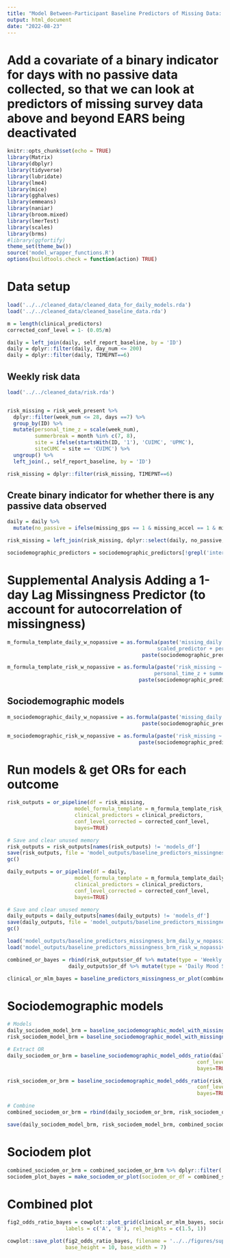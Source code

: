 ```yaml
---
title: "Model Between-Participant Baseline Predictors of Missing Data: Supplemental Analysis Accounting for Days with No Passive Data"
output: html_document
date: "2022-08-23"
---
```



# Add a covariate of a binary indicator for days with no passive data collected, so that we can look at predictors of missing survey data above and beyond EARS being deactivated

```r
knitr::opts_chunk$set(echo = TRUE)
library(Matrix)
library(dbplyr)
library(tidyverse)
library(lubridate)
library(lme4)
library(mice)
library(gghalves)
library(emmeans)
library(naniar)
library(broom.mixed)
library(lmerTest)
library(scales)
library(brms)
#library(ggfortify)
theme_set(theme_bw())
source('model_wrapper_functions.R')
options(buildtools.check = function(action) TRUE)
```

# Data setup

```r
load('../../cleaned_data/cleaned_data_for_daily_models.rda')
load('../../cleaned_data/cleaned_baseline_data.rda')
```

```r
m = length(clinical_predictors)
corrected_conf_level = 1- (0.05/m)
```

```r
daily = left_join(daily, self_report_baseline, by = 'ID')
daily = dplyr::filter(daily, day_num <= 200)
daily = dplyr::filter(daily, TIMEPNT==6)
```


## Weekly risk data
```r
load('../../cleaned_data/risk.rda')


risk_missing = risk_week_present %>%
  dplyr::filter(week_num <= 28, days ==7) %>%
  group_by(ID) %>%
  mutate(personal_time_z = scale(week_num),
         summerbreak = month %in% c(7, 8),
         site = ifelse(startsWith(ID, '1'), 'CUIMC', 'UPMC'),
         siteCUMC = site == 'CUIMC') %>%
  ungroup() %>%
  left_join(., self_report_baseline, by = 'ID') 

risk_missing = dplyr::filter(risk_missing, TIMEPNT==6)
```

## Create binary indicator for whether there is any passive data observed
```r
daily = daily %>%
  mutate(no_passive = ifelse(missing_gps == 1 & missing_accel == 1 & missing_keyboard == 1, 1, 0))

risk_missing = left_join(risk_missing, dplyr::select(daily, no_passive, ID, week=date), by = c('ID', 'week'))
```



```r
sociodemographic_predictors = sociodemographic_predictors[!grepl('interview_date_numeric', sociodemographic_predictors)]
```

# Supplemental Analysis Adding a 1-day Lag Missingness Predictor (to account for autocorrelation of missingness)

```r
m_formula_template_daily_w_nopassive = as.formula(paste('missing_daily ~ no_passive +
                                                 scaled_predictor + personal_time_z + weekend + summerbreak +', 
                                            paste(sociodemographic_predictors, collapse = '+'), ' + (1 |ID)'))

m_formula_template_risk_w_nopassive = as.formula(paste('risk_missing ~ no_passive + scaled_predictor + 
                                                personal_time_z + summerbreak +', 
                                           paste(sociodemographic_predictors, collapse = '+'), ' + (1 |ID)'))
```

## Sociodemographic models
```r
m_sociodemographic_daily_w_nopassive = as.formula(paste('missing_daily ~ no_passive + personal_time_z + weekend + summerbreak +', 
                                            paste(sociodemographic_predictors, collapse = '+'), ' + (1 |ID)'))

m_sociodemographic_risk_w_nopassive = as.formula(paste('risk_missing ~ no_passive + personal_time_z + summerbreak +', 
                                           paste(sociodemographic_predictors, collapse = '+'), ' + (1 |ID)'))
```


# Run models & get ORs for each outcome

```r
risk_outputs = or_pipeline(df = risk_missing, 
                      model_formula_template = m_formula_template_risk_w_nopassive,
                      clinical_predictors = clinical_predictors,
                      conf_level_corrected = corrected_conf_level,
                      bayes=TRUE)

# Save and clear unused memory
risk_outputs = risk_outputs[names(risk_outputs) != 'models_df']
save(risk_outputs, file = 'model_outputs/baseline_predictors_missingness_brm_risk_w_nopassive.rda')
gc()
```

```r
daily_outputs = or_pipeline(df = daily, 
                      model_formula_template = m_formula_template_daily_w_nopassive,
                      clinical_predictors = clinical_predictors,
                      conf_level_corrected = corrected_conf_level,
                      bayes=TRUE)

# Save and clear unused memory
daily_outputs = daily_outputs[names(daily_outputs) != 'models_df']
save(daily_outputs, file = 'model_outputs/baseline_predictors_missingness_brm_daily_w_nopassive.rda')
gc()
```



```r
load('model_outputs/baseline_predictors_missingness_brm_daily_w_nopassive.rda')
load('model_outputs/baseline_predictors_missingness_brm_risk_w_nopassive.rda')

combined_or_bayes = rbind(risk_outputs$or_df %>% mutate(type = 'Weekly SI Survey'),
                    daily_outputs$or_df %>% mutate(type = 'Daily Mood Survey'))

clinical_or_mlm_bayes = baseline_predictors_missingness_or_plot(combined_or_bayes, m = m, bayes = TRUE)
```



# Sociodemographic models 
```r
# Models
daily_sociodem_model_brm = baseline_sociodemographic_model_with_missingness_brm(model_formula = m_sociodemographic_daily_w_nopassive, df = daily)
risk_sociodem_model_brm = baseline_sociodemographic_model_with_missingness_brm(model_formula = m_sociodemographic_risk_w_nopassive, df = risk_missing)

# Extract OR
daily_sociodem_or_brm = baseline_sociodemographic_model_odds_ratio(daily_sociodem_model_brm, type = 'Daily Mood Survey', 
                                                              conf_level_corrected = corrected_conf_level,
                                                              bayes=TRUE)

risk_sociodem_or_brm = baseline_sociodemographic_model_odds_ratio(risk_sociodem_model_brm, type = 'Weekly SI Survey', 
                                                              conf_level_corrected = corrected_conf_level,
                                                              bayes=TRUE)

# Combine
combined_sociodem_or_brm = rbind(daily_sociodem_or_brm, risk_sociodem_or_brm)

save(daily_sociodem_model_brm, risk_sociodem_model_brm, combined_sociodem_or_brm, file = 'model_outputs/sociodemographic_predictors_missingness_brm_w_nopassive.rda')
```

# Sociodem plot

```r
combined_sociodem_or_brm = combined_sociodem_or_brm %>% dplyr::filter(!grepl('no_passive', term))
sociodem_plot_bayes = make_sociodem_or_plot(sociodem_or_df = combined_sociodem_or_brm, m = m, bayes=TRUE)
```

# Combined plot 
```r
fig2_odds_ratio_bayes = cowplot::plot_grid(clinical_or_mlm_bayes, sociodem_plot_bayes, ncol = 1, align = 'v', axis = 'lr',
                   labels = c('A', 'B'), rel_heights = c(1.5, 1))

cowplot::save_plot(fig2_odds_ratio_bayes, filename = '../../figures/supplement/clinical_sociodem_baseline_predictors_with_nopassive_between_missingness_odds_ratio_brm.png',
                   base_height = 10, base_width = 7)
```
